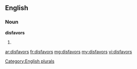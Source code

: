 ==English==

===Noun===
'''disfavors'''

# {{plural of|disfavor}}

[[Category:English plurals]]

[[ar:disfavors]]
[[fr:disfavors]]
[[mg:disfavors]]
[[my:disfavors]]
[[vi:disfavors]]